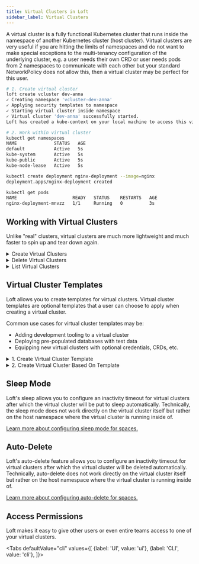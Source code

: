 ```yaml
---
title: Virtual Clusters in Loft
sidebar_label: Virtual Clusters
---
```




A virtual cluster is a fully functional Kubernetes cluster that runs inside the namespace of another Kubernetes cluster (host cluster). Virtual clusters are very useful if you are hitting the limits of namespaces and do not want to make special exceptions to the multi-tenancy configuration of the underlying cluster, e.g. a user needs their own CRD or user needs pods from 2 namespaces to communicate with each other but your standard NetworkPolicy does not allow this, then a virtual cluster may be perfect for this user.

```bash
# 1. Create virtual cluster
loft create vcluster dev-anna
✓ Creating namespace 'vcluster-dev-anna'
✓ Applying security templates to namespace
✓ Starting virtual cluster inside namespace
✓ Virtual cluster 'dev-anna' successfully started.
Loft has created a kube-context on your local machine to access this virtual cluster. It is your current kube-context now.

# 2. Work within virtual cluster
kubectl get namespaces
NAME              STATUS   AGE
default           Active   5s
kube-system       Active   5s
kube-public       Active   5s
kube-node-lease   Active   5s

kubectl create deployment nginx-deployment --image=nginx
deployment.apps/nginx-deployment created

kubectl get pods
NAME                     READY   STATUS    RESTARTS   AGE
nginx-deployment-mnvzz   1/1     Running   0          3s
```



## Working with Virtual Clusters
Unlike "real" clusters, virtual clusters are much more lightweight and much faster to spin up and tear down again.

<details>
  <summary>Create Virtual Clusters</summary>
  <Tabs
    defaultValue="cli"
    values={[
      {label: 'UI', value: 'ui'},
      {label: 'CLI', value: 'cli'},
      {label: 'kubectl', value: 'kubectl'},
    ]}>
    <TabItem value="ui">
      <FragmentVirtualClusterCreateUI/>
    </TabItem>
    <TabItem value="cli">
      <FragmentVirtualClusterCreateCLI/>
    </TabItem>
    <TabItem value="kubectl">
      <FragmentVirtualClusterCreateKubectl/>
    </TabItem>
  </Tabs>
</details>

<details>
  <summary>Delete Virtual Clusters</summary>
  <Tabs
    defaultValue="cli"
    values={[
      {label: 'UI', value: 'ui'},
      {label: 'CLI', value: 'cli'},
      {label: 'kubectl', value: 'kubectl'},
    ]}>
    <TabItem value="ui">
      <FragmentVirtualClusterDeleteUI/>
    </TabItem>
    <TabItem value="cli">
      <FragmentVirtualClusterDeleteCLI/>
    </TabItem>
    <TabItem value="kubectl">
      <FragmentVirtualClusterDeleteKubectl/>
    </TabItem>
  </Tabs>
</details>

<details>
  <summary>List Virtual Clusters</summary>
  <Tabs
    defaultValue="cli"
    values={[
      {label: 'UI', value: 'ui'},
      {label: 'CLI', value: 'cli'},
      {label: 'kubectl', value: 'kubectl'},
    ]}>
  <TabItem value="ui">
    <FragmentVirtualClusterListUI/>
  </TabItem>
  <TabItem value="cli">
    <FragmentVirtualClusterListCLI/>
  </TabItem>
  <TabItem value="kubectl">
    <FragmentVirtualClusterListKubectl/></TabItem>
  </Tabs>
</details>


## Virtual Cluster Templates
Loft allows you to create templates for virtual clusters. Virtual cluster templates are optional templates that a user can choose to apply when creating a virtual cluster.

Common use cases for virtual cluster templates may be:
- Adding development tooling to a virtual cluster
- Deploying pre-populated databases with test data
- Equipping new virtual clusters with optional credentials, CRDs, etc.

<details>
  <summary>1. Create Virtual Cluster Template</summary>
  <FragmentVirtualClusterTemplateCreateUI/>
</details>

<details>
  <summary>2. Create Virtual Cluster Based On Template</summary>
  <Tabs
    defaultValue="cli"
    values={[
      {label: 'UI', value: 'ui'},
      {label: 'CLI', value: 'cli'},
    ]}>
    <TabItem value="ui"><FragmentVirtualClusterTemplateInstantiateUI/></TabItem>
    <TabItem value="cli"><FragmentVirtualClusterTemplateInstantiateCLI/></TabItem>
  </Tabs>
</details>


## Sleep Mode
Loft's sleep allows you to configure an inactivity timeout for virtual clusters after which the virtual cluster will be put to sleep automatically. Technically, the sleep mode does not work directly on the virtual cluster itself but rather on the host namespace where the virtual cluster is running inside of.

[Learn more about configuring sleep mode for spaces.](../../getting-started/explore/spaces#sleep-mode)


## Auto-Delete
Loft's auto-delete feature allows you to configure an inactivity timeout for virtual clusters after which the virtual cluster will be deleted automatically. Technically, auto-delete does not work directly on the virtual cluster itself but rather on the host namespace where the virtual cluster is running inside of.

[Learn more about configuring auto-delete for spaces.](../../getting-started/explore/spaces#auto-delete)


## Access Permissions
Loft makes it easy to give other users or even entire teams access to one of your virtual clusters.

<Tabs
  defaultValue="cli"
  values={[
    {label: 'UI', value: 'ui'},
    {label: 'CLI', value: 'cli'},
  ]}>
  <TabItem value="ui"><FragmentVirtualClusterShareUI/></TabItem>
  <TabItem value="cli"><FragmentVirtualClusterShareCLI/></TabItem>
</Tabs>
